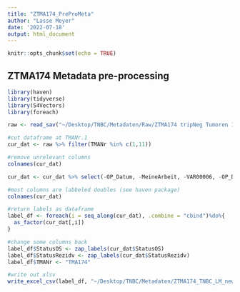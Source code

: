 ```yaml
---
title: "ZTMA174_PreProMeta"
author: "Lasse Meyer"
date: '2022-07-18'
output: html_document
---
```


```r
knitr::opts_chunk$set(echo = TRUE)
```

## ZTMA174 Metadata pre-processing 

```r
library(haven)
library(tidyverse)
library(S4Vectors)
library(foreach)
```

```r
raw <- read_sav("~/Desktop/TNBC/Metadaten/Raw/ZTMA174 tripNeg Tumoren 14.03.2022_Bodenmiller .sav")

#cut dataframe at TMANr.1
cur_dat <- raw %>% filter(TMANr %in% c(1,11))

#remove unrelevant columns 
colnames(cur_dat)

cur_dat <- cur_dat %>% select(-OP_Datum, -MeineArbeit, -VAR00006, -OP_Datum)

#most columns are labbeled doubles (see haven package)
colnames(cur_dat)

#return labels as dataframe
label_df <- foreach(i = seq_along(cur_dat), .combine = "cbind")%do%{
  as_factor(cur_dat[,i])
}

#change some columns back
label_df$StatusOS <- zap_labels(cur_dat$StatusOS)
label_df$StatusRezidv <- zap_labels(cur_dat$StatusRezidv)
label_df$TMANr <- "TMA174"

#write out xlsv
write_excel_csv(label_df, "~/Desktop/TNBC/Metadaten/ZTMA174_TNBC_LM_new.csv")
```


